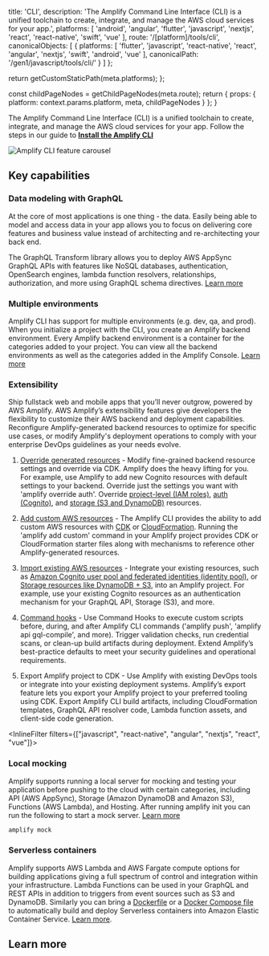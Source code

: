 
  title: 'CLI',
  description: 'The Amplify Command Line Interface (CLI) is a unified toolchain to create, integrate, and manage the AWS cloud services for your app.',
  platforms: [
    'android',
    'angular',
    'flutter',
    'javascript',
    'nextjs',
    'react',
    'react-native',
    'swift',
    'vue'
  ],
  route: '/[platform]/tools/cli',
  canonicalObjects: [
    {
      platforms: [
        'flutter',
        'javascript',
        'react-native',
        'react',
        'angular',
        'nextjs',
        'swift',
        'android',
        'vue'
      ],
      canonicalPath: '/gen1/javascript/tools/cli/'
    }
  ]
};

  return getCustomStaticPath(meta.platforms);
};

  const childPageNodes = getChildPageNodes(meta.route);
  return {
    props: {
      platform: context.params.platform,
      meta,
      childPageNodes
    }
  };
}

The Amplify Command Line Interface (CLI) is a unified toolchain to create, integrate, and manage the AWS cloud services for your app. Follow the steps in our guide to **[Install the Amplify CLI](/[platform]/tools/cli/start/set-up-cli/)**

![Amplify CLI feature carousel](/assets/cli-b-roll.gif)

## Key capabilities

### Data modeling with GraphQL

At the core of most applications is one thing - the data. Easily being able to model and access data in your app allows you to focus on delivering core features and business value instead of architecting and re-architecting your back end.

The GraphQL Transform library allows you to deploy AWS AppSync GraphQL APIs with features like NoSQL databases, authentication, OpenSearch engines, lambda function resolvers, relationships, authorization, and more using GraphQL schema directives. [Learn more](/[platform]/build-a-backend/graphqlapi/)

### Multiple environments

Amplify CLI has support for multiple environments (e.g. dev, qa, and prod). When you initialize a project with the CLI, you create an Amplify backend environment. Every Amplify backend environment is a container for the categories added to your project. You can view all the backend environments as well as the categories added in the Amplify Console. [Learn more](/[platform]/tools/cli/teams/)

### Extensibility

Ship fullstack web and mobile apps that you’ll never outgrow, powered by AWS Amplify. AWS Amplify’s extensibility features give developers the flexibility to customize their AWS backend and deployment capabilities. Reconfigure Amplify-generated backend resources to optimize for specific use cases, or modify Amplify's deployment operations to comply with your enterprise DevOps guidelines as your needs evolve.

1. [Override generated resources](/[platform]/build-a-backend/auth/override-cognito/) - Modify fine-grained backend resource settings and override via CDK. Amplify does the heavy lifting for you. For example, use Amplify to add new Cognito resources with default settings to your backend. Override just the settings you want with 'amplify override auth'. Override [project-level (IAM roles)](/[platform]/tools/cli/project/override-iam/), [auth (Cognito)](/[platform]/build-a-backend/auth/override-cognito/), and [storage (S3 and DynamoDB)](/[platform]/build-a-backend/storage/modify-amplify-generated-resources/) resources.

2. [Add custom AWS resources](/[platform]/tools/cli/custom/cdk/) - The Amplify CLI provides the ability to add custom AWS resources with [CDK](/[platform]/tools/cli/custom/cdk/) or [CloudFormation](/[platform]/tools/cli/custom/cloudformation/). Running the 'amplify add custom' command in your Amplify project provides CDK or CloudFormation starter files along with mechanisms to reference other Amplify-generated resources.

3. [Import existing AWS resources](/[platform]/build-a-backend/auth/import-existing-resources) - Integrate your existing resources, such as [Amazon Cognito user pool and federated identities (identity pool)](/[platform]/build-a-backend/auth/import-existing-resources/), or [Storage resources like DynamoDB + S3](/[platform]/build-a-backend/storage/import/), into an Amplify project. For example, use your existing Cognito resources as an authentication mechanism for your GraphQL API, Storage (S3), and more.

4. [Command hooks](/[platform]/tools/cli/project/command-hooks/) - Use Command Hooks to execute custom scripts before, during, and after Amplify CLI commands ('amplify push', 'amplify api gql-compile', and more). Trigger validation checks, run credential scans, or clean-up build artifacts during deployment. Extend Amplify’s best-practice defaults to meet your security guidelines and operational requirements.

5. Export Amplify project to CDK - Use Amplify with existing DevOps tools or integrate into your existing deployment systems. Amplify’s export feature lets you export your Amplify project to your preferred tooling using CDK. Export Amplify CLI build artifacts, including CloudFormation templates, GraphQL API resolver code, Lambda function assets, and client-side code generation.

<InlineFilter filters={["javascript", "react-native", "angular", "nextjs", "react", "vue"]}>

### Local mocking

Amplify supports running a local server for mocking and testing your application before pushing to the cloud with certain categories, including API (AWS AppSync), Storage (Amazon DynamoDB and Amazon S3), Functions (AWS Lambda), and Hosting. After running amplify init you can run the following to start a mock server. [Learn more](/[platform]/tools/cli/usage/mock/)

```bash
amplify mock
```

</InlineFilter>

### Serverless containers

Amplify supports AWS Lambda and AWS Fargate compute options for building applications giving a full spectrum of control and integration within your infrastructure. Lambda Functions can be used in your GraphQL and REST APIs in addition to triggers from event sources such as S3 and DynamoDB. Similarly you can bring a [Dockerfile](https://docs.docker.com/engine/reference/builder/) or a [Docker Compose file](https://docs.docker.com/compose/compose-file/) to automatically build and deploy Serverless containers into Amazon Elastic Container Service. [Learn more](/[platform]/tools/cli/usage/containers/).

## Learn more

<Overview childPageNodes={props.childPageNodes} />
